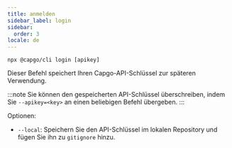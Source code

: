 ```yaml
---
title: anmelden
sidebar_label: login
sidebar:
  order: 3
locale: de
---
```


`npx @capgo/cli login [apikey]`

Dieser Befehl speichert Ihren Capgo-API-Schlüssel zur späteren Verwendung.

:::note
Sie können den gespeicherten API-Schlüssel überschreiben, indem Sie `--apikey=<key>` an einen beliebigen Befehl übergeben.
:::

Optionen:

- `--local`: Speichern Sie den API-Schlüssel im lokalen Repository und fügen Sie ihn zu `gitignore` hinzu.